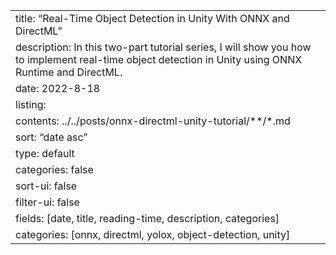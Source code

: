 ---
title: "Real-Time Object Detection in Unity With ONNX and DirectML"
description: In this two-part tutorial series, I will show you how to implement real-time object detection in Unity using ONNX Runtime and DirectML.
date: 2022-8-18
listing:
  contents: ../../posts/onnx-directml-unity-tutorial/**/*.md
  sort: "date asc"
  type: default
  categories: false
  sort-ui: false
  filter-ui: false
  fields: [date, title, reading-time, description, categories]
categories: [onnx, directml, yolox, object-detection, unity]
---